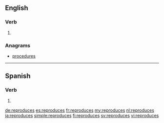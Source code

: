 ==English==

===Verb===
{{head|en}}

# {{en-third-person singular of|reproduce}}

===Anagrams===
* [[procedures#English|procedures]]

----

==Spanish==

===Verb===
{{es-verb-form|reproducir}}

# {{es-verb form of|ending=ir|mood=indicative|tense=present|pers=2|formal=no|number=singular|reproducir}}

[[de:reproduces]]
[[es:reproduces]]
[[fr:reproduces]]
[[my:reproduces]]
[[nl:reproduces]]
[[ja:reproduces]]
[[simple:reproduces]]
[[fi:reproduces]]
[[sv:reproduces]]
[[vi:reproduces]]